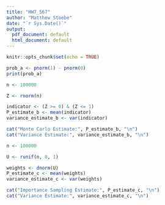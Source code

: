 ```yaml
---
title: "HW7_567"
author: "Matthew Stoebe"
date: "`r Sys.Date()`"
output:
  pdf_document: default
  html_document: default
---
```


```r
knitr::opts_chunk$set(echo = TRUE)
```

```r

prob_a <- pnorm(1) - pnorm(0)
print(prob_a)

```

```r
n <- 100000

Z <- rnorm(n)

indicator <- (Z >= 0) & (Z <= 1)
P_estimate_b <- mean(indicator)
variance_estimate_b <- var(indicator)

cat("Monte Carlo Estimate:", P_estimate_b, "\n")
cat("Variance Estimate:", variance_estimate_b, "\n")

```

```r
n <- 100000

U <- runif(n, 0, 1)

weights <- dnorm(U)
P_estimate_c <- mean(weights)
variance_estimate_c <- var(weights)

cat("Importance Sampling Estimate:", P_estimate_c, "\n")
cat("Variance Estimate:", variance_estimate_c, "\n")

```

